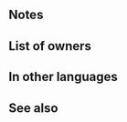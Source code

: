 {{Weapon Infobox
|tagid=SID_ブレイザブリク斧
|weaponName=Axe Breidablik
|image=wep_ax087
|weaponType=Axe
|might=16
|range=1
|effect=Grants Atk/Spd/Def/Res+4 to allies within 2 spaces during combat. Inflicts Atk/Spd/Def/Res-4 on foes within 2 spaces during combat.
|cost=400
|exclusive=1
|statModifiers=0,16,0,0,0
|required=-
|intID=2535
|sort=530
|effectRange=2
|value=20
|timingID=2
|abilityID=227
|properties=
}}
==Notes==
{{Combat boosts}}{{AlliesCombatEffect}}{{Combat reductions}}{{FoesCombatEffect}}
==List of owners==
{{Skill Hero List}}
==In other languages==
{{OtherLanguages
|japanese=銃斧ブレイザブリク
|german=Axt-Breidablik
|spanishEU=Hacha Breidablik
|spanishLA=Hacha Breidablik
|french=Hache Breidablik
|italian=Breidablik ascia
|chineseTW=斧槍布雷薩布利克
|portuguese=Mach. Breidablik
}}
==See also==
{{See also skills|cond=Description LIKE '%grants Atk/Spd/Def/Res+_ to allies within _ spaces during combat%' OR Description LIKE '%inflicts Atk/Spd/Def/Res-_ on foes within _ spaces during combat%' OR Description LIKE '%grants%/%+%to allies within _ spaces during combat%inflicts%/%-%on foes within _ spaces during combat%'|columns=3}}
{{Weapons Navbox}}